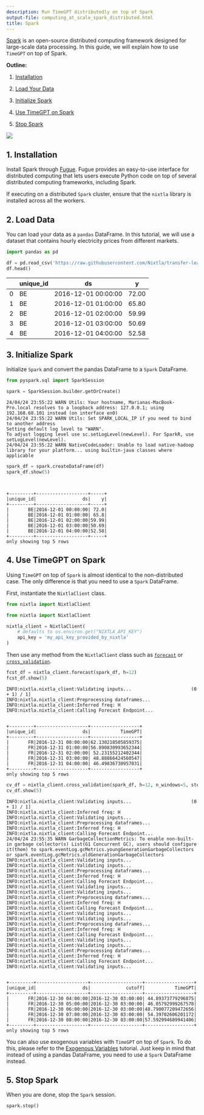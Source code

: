 ```yaml
---
description: Run TimeGPT distributedly on top of Spark
output-file: computing_at_scale_spark_distributed.html
title: Spark
---
```



[Spark](https://spark.apache.org/) is an open-source distributed
computing framework designed for large-scale data processing. In this
guide, we will explain how to use `TimeGPT` on top of Spark.

**Outline:**

1.  [Installation](#installation)

2.  [Load Your Data](#load-your-data)

3.  [Initialize Spark](#initialize-spark)

4.  [Use TimeGPT on Spark](#use-timegpt-on-spark)

5.  [Stop Spark](#stop-spark)

[![](https://colab.research.google.com/assets/colab-badge.svg)](https://colab.research.google.com/github/Nixtla/nixtla/blob/main/nbs/docs/tutorials/16_computing_at_scale_spark_distributed.ipynb)

## 1. Installation

Install Spark through [Fugue](https://fugue-tutorials.readthedocs.io/).
Fugue provides an easy-to-use interface for distributed computing that
lets users execute Python code on top of several distributed computing
frameworks, including Spark.

If executing on a distributed `Spark` cluster, ensure that the `nixtla`
library is installed across all the workers.

## 2. Load Data

You can load your data as a `pandas` DataFrame. In this tutorial, we
will use a dataset that contains hourly electricity prices from
different markets.

```python
import pandas as pd 

df = pd.read_csv('https://raw.githubusercontent.com/Nixtla/transfer-learning-time-series/main/datasets/electricity-short.csv') 
df.head()
```

|     | unique_id | ds                  | y     |
|-----|-----------|---------------------|-------|
| 0   | BE        | 2016-12-01 00:00:00 | 72.00 |
| 1   | BE        | 2016-12-01 01:00:00 | 65.80 |
| 2   | BE        | 2016-12-01 02:00:00 | 59.99 |
| 3   | BE        | 2016-12-01 03:00:00 | 50.69 |
| 4   | BE        | 2016-12-01 04:00:00 | 52.58 |

## 3. Initialize Spark

Initialize `Spark` and convert the pandas DataFrame to a `Spark`
DataFrame.

```python
from pyspark.sql import SparkSession

spark = SparkSession.builder.getOrCreate()
```

``` text
24/04/24 23:55:22 WARN Utils: Your hostname, Marianas-MacBook-Pro.local resolves to a loopback address: 127.0.0.1; using 192.168.68.101 instead (on interface en0)
24/04/24 23:55:22 WARN Utils: Set SPARK_LOCAL_IP if you need to bind to another address
Setting default log level to "WARN".
To adjust logging level use sc.setLogLevel(newLevel). For SparkR, use setLogLevel(newLevel).
24/04/24 23:55:22 WARN NativeCodeLoader: Unable to load native-hadoop library for your platform... using builtin-java classes where applicable
```

```python
spark_df = spark.createDataFrame(df)
spark_df.show(5)
```

``` text
                                                                                
```

``` text
+---------+-------------------+-----+
|unique_id|                 ds|    y|
+---------+-------------------+-----+
|       BE|2016-12-01 00:00:00| 72.0|
|       BE|2016-12-01 01:00:00| 65.8|
|       BE|2016-12-01 02:00:00|59.99|
|       BE|2016-12-01 03:00:00|50.69|
|       BE|2016-12-01 04:00:00|52.58|
+---------+-------------------+-----+
only showing top 5 rows
```

## 4. Use TimeGPT on Spark

Using `TimeGPT` on top of `Spark` is almost identical to the
non-distributed case. The only difference is that you need to use a
`Spark` DataFrame.

First, instantiate the `NixtlaClient` class.

```python
from nixtla import NixtlaClient
```


```python
from nixtla import NixtlaClient

nixtla_client = NixtlaClient(
    # defaults to os.environ.get("NIXTLA_API_KEY")
    api_key = 'my_api_key_provided_by_nixtla'
)
```

Then use any method from the `NixtlaClient` class such as
[`forecast`](https://nixtlaverse.nixtla.io/nixtla/nixtla_client.html#nixtlaclient-forecast)
or
[`cross_validation`](https://nixtlaverse.nixtla.io/nixtla/nixtla_client.html#nixtlaclient-cross-validation).

```python
fcst_df = nixtla_client.forecast(spark_df, h=12)
fcst_df.show(5)
```

``` text
INFO:nixtla.nixtla_client:Validating inputs...                      (0 + 1) / 1]
INFO:nixtla.nixtla_client:Preprocessing dataframes...
INFO:nixtla.nixtla_client:Inferred freq: H
INFO:nixtla.nixtla_client:Calling Forecast Endpoint...
                                                                                
```

``` text
+---------+-------------------+------------------+
|unique_id|                 ds|           TimeGPT|
+---------+-------------------+------------------+
|       FR|2016-12-31 00:00:00|62.130218505859375|
|       FR|2016-12-31 01:00:00|56.890830993652344|
|       FR|2016-12-31 02:00:00| 52.23155212402344|
|       FR|2016-12-31 03:00:00| 48.88866424560547|
|       FR|2016-12-31 04:00:00| 46.49836730957031|
+---------+-------------------+------------------+
only showing top 5 rows
```

```python
cv_df = nixtla_client.cross_validation(spark_df, h=12, n_windows=5, step_size=2)
cv_df.show(5)
```

``` text
INFO:nixtla.nixtla_client:Validating inputs...                      (0 + 1) / 1]
INFO:nixtla.nixtla_client:Inferred freq: H
INFO:nixtla.nixtla_client:Validating inputs...
INFO:nixtla.nixtla_client:Preprocessing dataframes...
INFO:nixtla.nixtla_client:Inferred freq: H
INFO:nixtla.nixtla_client:Calling Forecast Endpoint...
24/04/24 23:55:35 WARN GarbageCollectionMetrics: To enable non-built-in garbage collector(s) List(G1 Concurrent GC), users should configure it(them) to spark.eventLog.gcMetrics.youngGenerationGarbageCollectors or spark.eventLog.gcMetrics.oldGenerationGarbageCollectors
INFO:nixtla.nixtla_client:Validating inputs...
INFO:nixtla.nixtla_client:Validating inputs...
INFO:nixtla.nixtla_client:Preprocessing dataframes...
INFO:nixtla.nixtla_client:Inferred freq: H
INFO:nixtla.nixtla_client:Calling Forecast Endpoint...
INFO:nixtla.nixtla_client:Validating inputs...
INFO:nixtla.nixtla_client:Validating inputs...
INFO:nixtla.nixtla_client:Preprocessing dataframes...
INFO:nixtla.nixtla_client:Inferred freq: H
INFO:nixtla.nixtla_client:Calling Forecast Endpoint...
INFO:nixtla.nixtla_client:Validating inputs...
INFO:nixtla.nixtla_client:Validating inputs...
INFO:nixtla.nixtla_client:Preprocessing dataframes...
INFO:nixtla.nixtla_client:Inferred freq: H
INFO:nixtla.nixtla_client:Calling Forecast Endpoint...
INFO:nixtla.nixtla_client:Validating inputs...
INFO:nixtla.nixtla_client:Validating inputs...
INFO:nixtla.nixtla_client:Preprocessing dataframes...
INFO:nixtla.nixtla_client:Inferred freq: H
INFO:nixtla.nixtla_client:Calling Forecast Endpoint...
INFO:nixtla.nixtla_client:Validating inputs...
                                                                                
```

``` text
+---------+-------------------+-------------------+------------------+
|unique_id|                 ds|             cutoff|           TimeGPT|
+---------+-------------------+-------------------+------------------+
|       FR|2016-12-30 04:00:00|2016-12-30 03:00:00| 44.89373779296875|
|       FR|2016-12-30 05:00:00|2016-12-30 03:00:00| 46.05792999267578|
|       FR|2016-12-30 06:00:00|2016-12-30 03:00:00|48.790077209472656|
|       FR|2016-12-30 07:00:00|2016-12-30 03:00:00| 54.39702606201172|
|       FR|2016-12-30 08:00:00|2016-12-30 03:00:00|57.592994689941406|
+---------+-------------------+-------------------+------------------+
only showing top 5 rows
```

You can also use exogenous variables with `TimeGPT` on top of `Spark`.
To do this, please refer to the [Exogenous
Variables](https://docs.nixtla.io/docs/tutorials-exogenous_variables)
tutorial. Just keep in mind that instead of using a pandas DataFrame,
you need to use a `Spark` DataFrame instead.

## 5. Stop Spark

When you are done, stop the `Spark` session.

```python
spark.stop()
```

